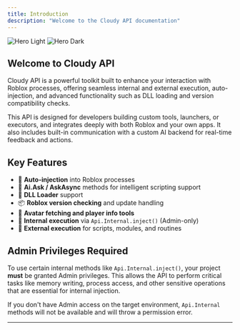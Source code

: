 ```yaml
---
title: Introduction
description: "Welcome to the Cloudy API documentation"
---
```


<img
  className="block dark:hidden"
  src="/images/hero-light.png"
  alt="Hero Light"
/>
<img
  className="hidden dark:block"
  src="/images/hero-dark.png"
  alt="Hero Dark"
/>

## Welcome to Cloudy API

Cloudy API is a powerful toolkit built to enhance your interaction with Roblox processes, offering seamless internal and external execution, auto-injection, and advanced functionality such as DLL loading and version compatibility checks.

This API is designed for developers building custom tools, launchers, or executors, and integrates deeply with both Roblox and your own apps. It also includes built-in communication with a custom AI backend for real-time feedback and actions.

## Key Features

- 🔁 **Auto-injection** into Roblox processes  
- 🧠 **Ai.Ask / AskAsync** methods for intelligent scripting support  
- 🧩 **DLL Loader** support  
- 📦 **Roblox version checking** and update handling  
- 👤 **Avatar fetching and player info tools**  
- 🔐 **Internal execution** via `Api.Internal.inject()` (Admin-only)  
- 🧪 **External execution** for scripts, modules, and routines  

## Admin Privileges Required

To use certain internal methods like `Api.Internal.inject()`, your project **must** be granted Admin privileges. This allows the API to perform critical tasks like memory writing, process access, and other sensitive operations that are essential for internal injection.

If you don't have Admin access on the target environment, `Api.Internal` methods will not be available and will throw a permission error.

---
